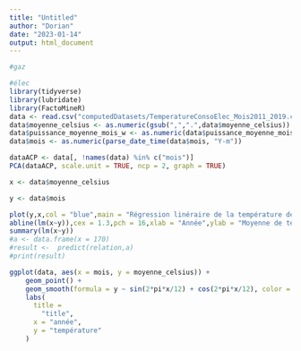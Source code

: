 ---
title: "Untitled"
author: "Dorian"
date: "2023-01-14"
output: html_document
---

```{r setup, include=FALSE, echo=FALSE}
#gaz

#élec
library(tidyverse)
library(lubridate)
library(FactoMineR)
data <- read.csv("computedDatasets/TemperatureConsoElec_Mois2011_2019.csv", fileEncoding = "UTF-8", sep=",")
data$moyenne_celsius <- as.numeric(gsub(",",".",data$moyenne_celsius))
data$puissance_moyenne_mois_w <- as.numeric(data$puissance_moyenne_mois_w)
data$mois <- as.numeric(parse_date_time(data$mois, "Y-m"))
```

```{r, echo=FALSE}
dataACP <- data[, !names(data) %in% c("mois")]
PCA(dataACP, scale.unit = TRUE, ncp = 2, graph = TRUE)
```

```{r, echo=FALSE}
x <- data$moyenne_celsius

y <- data$mois

plot(y,x,col = "blue",main = "Régression linéraire de la température depuis 2011 jusqu'à 2019",
abline(lm(x~y)),cex = 1.3,pch = 16,xlab = "Année",ylab = "Moyenne de température")
summary(lm(x~y))
#a <- data.frame(x = 170)
#result <-  predict(relation,a)
#print(result)
```

```{r, echo=FALSE}
ggplot(data, aes(x = mois, y = moyenne_celsius)) +
    geom_point() +
    geom_smooth(formula = y ~ sin(2*pi*x/12) + cos(2*pi*x/12), color = "red", method = "lm", linetype = 2, alpha = .5) + #nolint
    labs(
      title =
        "title",
      x = "année",
      y = "température"
    )
```




